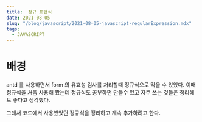 ```yaml
---
title:  정규 표현식
date: 2021-08-05
slug: "/blog/javascript/2021-08-05-javascript-regularExpression.mdx"
tags:
  - JAVASCRIPT
---
```


# 배경

antd 를 사용하면서
form 의 유효성 검사를 처리할때
정규식으로 막을 수 있었다.
이때 정규식을 처음 사용해 봤는데
정규식도 공부하면 만들수 있고
자주 쓰는 것들은 정리해도 좋다고 생각했다.

그래서 코드에서 사용했었던 정규식을 정리하고
계속 추가하려고 한다.

